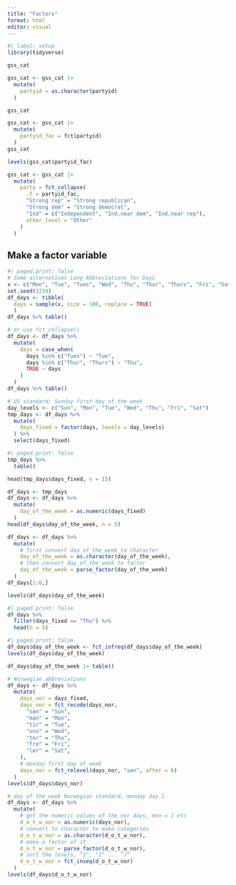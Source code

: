 ```yaml
---
title: "Factors"
format: html
editor: visual
---
```


```r
#| label: setup
library(tidyverse)
```

```r
gss_cat
```

```r
gss_cat <- gss_cat |>
  mutate(
    partyid = as.character(partyid)
  )
```

```r
gss_cat
```

```r
gss_cat <- gss_cat |> 
  mutate(
    partyid_fac = fct(partyid)
  )
gss_cat
```

```r
levels(gss_cat$partyid_fac)
```

```r
gss_cat <- gss_cat |> 
  mutate(
    party = fct_collapse(
      .f = partyid_fac,
      "Strong rep" = "Strong republican",
      "Strong dem" = "Strong democrat",
      "Ind" = c("Independent", "Ind,near dem", "Ind,near rep"),
      other_level = "Other"
    )
  )
```

## Make a factor variable

```r
#| paged.print: false
# Some alternatives Long Abbreviations for Days
x <- c("Mon", "Tue", "Tues", "Wed", "Thu", "Thur", "Thurs", "Fri", "Sat", "Sun")
set.seed(1234)
df_days <- tibble(
  days = sample(x, size = 100, replace = TRUE)
  )
df_days %>% table()
```

```r
# or use fct_collapse()
df_days <- df_days %>% 
  mutate(
    days = case_when(
      days %in% c("Tues") ~ "Tue",
      days %in% c("Thur", "Thurs") ~ "Thu",
      TRUE ~ days
    )
  )
df_days %>% table()
```

```r
# US standard; Sunday first day of the week
day_levels <- c("Sun", "Mon", "Tue", "Wed", "Thu", "Fri", "Sat")
tmp_days <- df_days %>% 
  mutate(
    days_fixed = factor(days, levels = day_levels)
  ) %>%
  select(days_fixed) 
```

```r
#| paged.print: false
tmp_days %>% 
  table() 
```

```r
head(tmp_days$days_fixed, n = 15)
```

```r
df_days <- tmp_days
df_days <- df_days %>%
  mutate(
    day_of_the_week = as.numeric(days_fixed)
  )
head(df_days$day_of_the_week, n = 5)
```

```r
df_days <- df_days %>% 
  mutate(
    # first convert day_of_the_week to character
    day_of_the_week = as.character(day_of_the_week),
    # then convert day_of_the_week to factor
    day_of_the_week = parse_factor(day_of_the_week)
  )
df_days[1:6,]
```

```r
levels(df_days$day_of_the_week)
```

```r
#| paged.print: false
df_days %>% 
  filter(days_fixed == "Thu") %>% 
  head(n = 5)
```

```r
#| paged.print: false
df_days$day_of_the_week <- fct_infreq(df_days$day_of_the_week)
levels(df_days$day_of_the_week)
```

```r
df_days$day_of_the_week |> table()
```

```r
# Norwegian abbreviations 
df_days <- df_days %>%
  mutate(
    days_nor = days_fixed,
    days_nor = fct_recode(days_nor,
      "søn" = "Sun",
      "man" = "Mon",
      "tir" = "Tue",
      "ons" = "Wed",
      "tor" = "Thu",
      "fre" = "Fri",
      "lør" = "Sat",
    ),
    # monday first day of week
    days_nor = fct_relevel(days_nor, "søn", after = 6)
  )
levels(df_days$days_nor)
```

```r
# day of the week Norwegian standard, monday day 1
df_days <- df_days %>%
  mutate(
    # get the numeric values of the nor days, mon = 1 etc
    d_o_t_w_nor = as.numeric(days_nor),
    # convert to character to make categories
    d_o_t_w_nor = as.character(d_o_t_w_nor),
    # make a factor of it
    d_o_t_w_nor = parse_factor(d_o_t_w_nor),
    # sort the levels, "1", "2" ... "7"
    d_o_t_w_nor = fct_inseq(d_o_t_w_nor)
  )
levels(df_days$d_o_t_w_nor)
```
